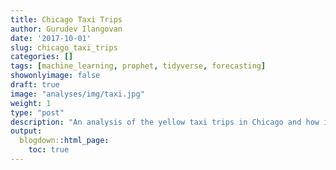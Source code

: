 ```yaml
---
title: Chicago Taxi Trips
author: Gurudev Ilangovan
date: '2017-10-01'
slug: chicago_taxi_trips
categories: []
tags: [machine_learning, prophet, tidyverse, forecasting]
showonlyimage: false
draft: true
image: "analyses/img/taxi.jpg"
weight: 1
type: "post"
description: "An analysis of the yellow taxi trips in Chicago and how it has changed."
output:
  blogdown::html_page:
    toc: true
---
```



